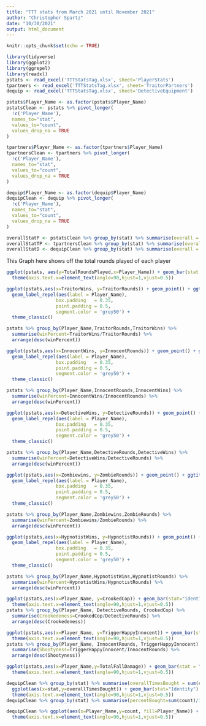 ```yaml
---
title: "TTT stats from March 2021 until November 2021"
author: "Christopher Spartz"
date: "10/30/2021"
output: html_document
---
```


```r
knitr::opts_chunk$set(echo = TRUE)
```

```r
library(tidyverse)
library(ggplot2)
library(ggrepel)
library(readxl)
pstats <- read_excel('TTTStatsTag.xlsx', sheet='PlayerStats')
tpartners <- read_excel('TTTStatsTag.xlsx', sheet='TraitorPartners')
dequip <- read_excel('TTTStatsTag.xlsx', sheet='DetectiveEquipment')
```
```r
pstats$Player_Name <- as.factor(pstats$Player_Name)
pstatsClean <- pstats %>% pivot_longer(
  !c('Player_Name'),
  names_to="stat",
  values_to="count",
  values_drop_na = TRUE
)
```
```r
tpartners$Player_Name <- as.factor(tpartners$Player_Name)
tpartnersClean <- tpartners %>% pivot_longer(
  !c('Player_Name'),
  names_to="stat",
  values_to="count",
  values_drop_na = TRUE
)
```
```r
dequip$Player_Name <- as.factor(dequip$Player_Name)
dequipClean <- dequip %>% pivot_longer(
  !c('Player_Name'),
  names_to="stat",
  values_to="count",
  values_drop_na = TRUE
)
```

```r
overallStatP <- pstatsClean %>% group_by(stat) %>% summarise(overall = sum(count))
overallStatTP <- tpartnersClean %>% group_by(stat) %>% summarise(overall = sum(count))
overallStatD <- dequipClean %>% group_by(stat) %>% summarise(overall = sum(count))
```

This Graph here shows off the total rounds played of each player
```r
ggplot(pstats, aes(y=TotalRoundsPlayed,x=Player_Name)) + geom_bar(stat = "Identity") + geom_text(aes(label=TotalRoundsPlayed), vjust=1.6, color="white", size=3.5) + ggtitle("Total Rounds Played") +
  theme(axis.text.x=element_text(angle=90,hjust=1,vjust=0.5))
```

```r
ggplot(pstats,aes(x=TraitorWins, y=TraitorRounds)) + geom_point() + ggtitle("Traitor Rounds vs. Traitor wins") +
  geom_label_repel(aes(label = Player_Name),
                  box.padding   = 0.35, 
                  point.padding = 0.5,
                  segment.color = 'grey50') +
  theme_classic()

pstats %>% group_by(Player_Name,TraitorRounds,TraitorWins) %>% 
  summarise(winPercent=TraitorWins/TraitorRounds) %>%
  arrange(desc(winPercent))
```

```r
ggplot(pstats,aes(x=InnocentWins, y=InnocentRounds)) + geom_point() + ggtitle("Innocent Rounds vs. Innocent wins") +
  geom_label_repel(aes(label = Player_Name),
                  box.padding   = 0.35, 
                  point.padding = 0.5,
                  segment.color = 'grey50') +
  theme_classic()

pstats %>% group_by(Player_Name,InnocentRounds,InnocentWins) %>% 
  summarise(winPercent=InnocentWins/InnocentRounds) %>%
  arrange(desc(winPercent))
```

```r
ggplot(pstats,aes(x=DetectiveWins, y=DetectiveRounds)) + geom_point() + ggtitle("Detective Rounds vs. Detective wins") +
  geom_label_repel(aes(label = Player_Name),
                  box.padding   = 0.35, 
                  point.padding = 0.5,
                  segment.color = 'grey50') +
  theme_classic()

pstats %>% group_by(Player_Name,DetectiveRounds,DetectiveWins) %>% 
  summarise(winPercent=DetectiveWins/DetectiveRounds) %>%
  arrange(desc(winPercent))
```

```r
ggplot(pstats,aes(x=Zombiewins, y=ZombieRounds)) + geom_point() + ggtitle("Zombie Rounds vs. Zombie wins") +
  geom_label_repel(aes(label = Player_Name),
                  box.padding   = 0.35, 
                  point.padding = 0.5,
                  segment.color = 'grey50') +
  theme_classic()

pstats %>% group_by(Player_Name,Zombiewins,ZombieRounds) %>% 
  summarise(winPercent=Zombiewins/ZombieRounds) %>%
  arrange(desc(winPercent))
```


```r
ggplot(pstats,aes(x=HypnotistWins, y=HypnotistRounds)) + geom_point() + ggtitle("Hypnotist Rounds vs. Hypnotist wins") +
  geom_label_repel(aes(label = Player_Name),
                  box.padding   = 0.35, 
                  point.padding = 0.5,
                  segment.color = 'grey50') +
  theme_classic()

pstats %>% group_by(Player_Name,HypnotistWins,HypnotistRounds) %>% 
  summarise(winPercent=HypnotistWins/HypnotistRounds) %>%
  arrange(desc(winPercent))
```

```r
ggplot(pstats,aes(x=Player_Name, y=CrookedCop)) + geom_bar(stat="identity") + geom_text(aes(label=CrookedCop), vjust=1.6, color="white", size=3.5) + ggtitle("Amount of Innocents killed as detective") +
  theme(axis.text.x=element_text(angle=90,hjust=1,vjust=0.5))
pstats %>% group_by(Player_Name, DetectiveRounds, CrookedCop) %>% 
  summarise(Crookedeness=CrookedCop/DetectiveRounds) %>%
  arrange(desc(Crookedeness))
```

```r
ggplot(pstats,aes(x=Player_Name, y=TriggerHappyInnocent)) + geom_bar(stat="identity") + geom_text(aes(label=TriggerHappyInnocent), vjust=1.6, color="white", size=3.5) + ggtitle("Amount of Innocents killed as an Innocent") +
  theme(axis.text.x=element_text(angle=90,hjust=1,vjust=0.5))
pstats %>% group_by(Player_Name, InnocentRounds, TriggerHappyInnocent) %>% 
  summarise(Shootyness=TriggerHappyInnocent/InnocentRounds) %>%
  arrange(desc(Shootyness))
```

```r
ggplot(pstats,aes(x=Player_Name,y=TotalFallDamage)) + geom_bar(stat = "Identity")  + geom_text(aes(label=TotalFallDamage), vjust=1.6, color="Blue", size=3.5) + ggtitle("People least safe near ledges") +
  theme(axis.text.x=element_text(angle=90,hjust=1,vjust=0.5))
```


```r
dequipClean %>% group_by(stat) %>% summarise(overallTimesBought = sum(count)) %>%
  ggplot(aes(x=stat,y=overallTimesBought)) + geom_bar(stat="Identity") + geom_text(aes(label=overallTimesBought), vjust=1.6, color="Red", size=2.5) + ggtitle("Times each detective equipment was bought") +
  theme(axis.text.x=element_text(angle=90,hjust=1,vjust=0.5))
dequipClean %>% group_by(stat) %>% summarise(percentBought=sum(count)/1172) %>% arrange(desc(percentBought))
```

```r
dequipClean %>% ggplot(aes(x=Player_Name,y=count, fill=Player_Name)) + geom_bar(stat = "Identity") + facet_wrap(~stat, ncol=5, scales = "free_y") +
  theme(axis.text.x=element_text(angle=90,hjust=1,vjust=0.5))
```

